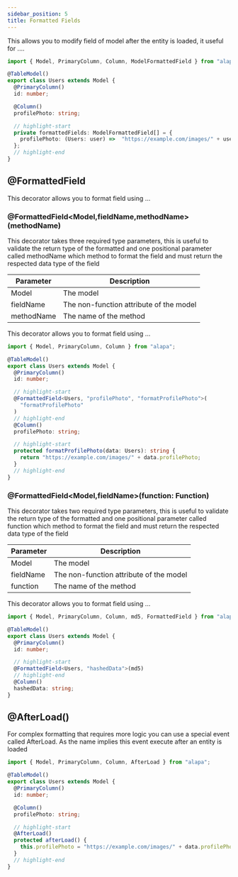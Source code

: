 ```yaml
---
sidebar_position: 5
title: Formatted Fields
---
```


This allows you to modify field of model after the entity is loaded, it useful for ....

<CodeScreen title="src/app/models/user.ts">

```typescript
import { Model, PrimaryColumn, Column, ModelFormattedField } from "alapa";

@TableModel()
export class Users extends Model {
  @PrimaryColumn()
  id: number;

  @Column()
  profilePhoto: string;

  // highlight-start
  private formattedFields: ModelFormattedField[] = {
    profilePhoto: (Users: user) =>  "https://example.com/images/" + user.profilePhoto;
  };
  // highlight-end
}
```

</CodeScreen>

## @FormattedField

This decorator allows you to format field using ...

### @FormattedField\<Model,fieldName,methodName\>(methodName)

This decorator takes three required type parameters, this is useful to validate the return type of the formatted
and one positional parameter called methodName which method to format the field and must return the respected data
type of the field

| **Parameter** | **Description**                         |
| ------------- | --------------------------------------- |
| Model         | The model                               |
| fieldName     | The non-function attribute of the model |
| methodName    | The name of the method                  |

This decorator allows you to format field using ...

<CodeScreen title="src/app/models/user.ts">

```typescript
import { Model, PrimaryColumn, Column } from "alapa";

@TableModel()
export class Users extends Model {
  @PrimaryColumn()
  id: number;

  // highlight-start
  @FormattedField<Users, "profilePhoto", "formatProfilePhoto">(
    "formatProfilePhoto"
  )
  // highlight-end
  @Column()
  profilePhoto: string;

  // highlight-start
  protected formatProfilePhoto(data: Users): string {
    return "https://example.com/images/" + data.profilePhoto;
  }
  // highlight-end
}
```

</CodeScreen>

### @FormattedField\<Model,fieldName\>(function: Function)

This decorator takes two required type parameters, this is useful to validate the return type of the formatted
and one positional parameter called function which method to format the field and must return the respected data
type of the field

| **Parameter** | **Description**                         |
| ------------- | --------------------------------------- |
| Model         | The model                               |
| fieldName     | The non-function attribute of the model |
| function      | The name of the method                  |

This decorator allows you to format field using ...

<CodeScreen title="src/app/models/user.ts">

```typescript
import { Model, PrimaryColumn, Column, md5, FormattedField } from "alapa";

@TableModel()
export class Users extends Model {
  @PrimaryColumn()
  id: number;

  // highlight-start
  @FormattedField<Users, "hashedData">(md5)
  // highlight-end
  @Column()
  hashedData: string;
}
```

</CodeScreen>

## @AfterLoad()

For complex formatting that requires more logic you can use a special event called AfterLoad.
As the name implies this event execute after an entity is loaded

<CodeScreen title="src/app/models/user.ts">

```typescript
import { Model, PrimaryColumn, Column, AfterLoad } from "alapa";

@TableModel()
export class Users extends Model {
  @PrimaryColumn()
  id: number;

  @Column()
  profilePhoto: string;

  // highlight-start
  @AfterLoad()
  protected afterLoad() {
    this.profilePhoto = "https://example.com/images/" + data.profilePhoto;
  }
  // highlight-end
}
```

</CodeScreen>
